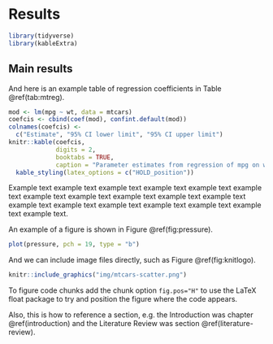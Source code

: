 # Results

```r
library(tidyverse)
library(kableExtra)
```


## Main results

And here is an example table of regression coefficients in Table \@ref(tab:mtreg).

```r
mod <- lm(mpg ~ wt, data = mtcars)
coefcis <- cbind(coef(mod), confint.default(mod))
colnames(coefcis) <-
  c("Estimate", "95% CI lower limit", "95% CI upper limit")
knitr::kable(coefcis,
             digits = 2,
             booktabs = TRUE,
             caption = "Parameter estimates from regression of mpg on weight.") %>%
  kable_styling(latex_options = c("HOLD_position"))
```

Example text example text example text example text example text example text example text example text example text example text example text example text example text example text example text example text example text example text.

An example of a figure is shown in Figure \@ref(fig:pressure).
```r
plot(pressure, pch = 19, type = "b")
```

And we can include image files directly, such as Figure \@ref(fig:knitlogo).
```r
knitr::include_graphics("img/mtcars-scatter.png")
```

To figure code chunks add the chunk option `fig.pos="H"` to use the LaTeX float package to try and position the figure where the code appears.

Also, this is how to reference a section, e.g. the Introduction was chapter \@ref(introduction) and the Literature Review was section \@ref(literature-review).